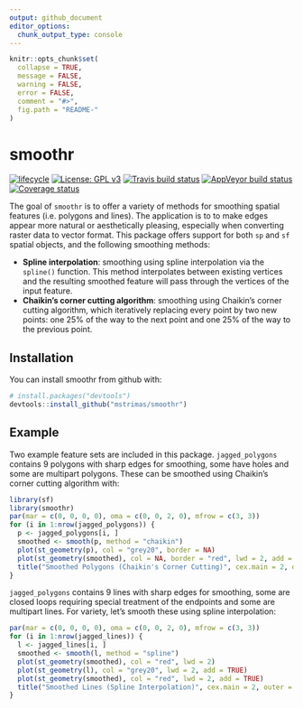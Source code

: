 ```yaml
---
output: github_document
editor_options: 
  chunk_output_type: console
---
```


<!-- README.md is generated from README.Rmd. Please edit that file -->

```r
knitr::opts_chunk$set(
  collapse = TRUE,
  message = FALSE,
  warning = FALSE,
  error = FALSE,
  comment = "#>",
  fig.path = "README-"
)
```

# smoothr

[![lifecycle](https://img.shields.io/badge/lifecycle-experimental-orange.svg)](https://www.tidyverse.org/lifecycle/#experimental)
[![License: GPL v3](https://img.shields.io/badge/License-GPL%20v3-blue.svg)](http://www.gnu.org/licenses/gpl-3.0)
[![Travis build status](https://travis-ci.org/mstrimas/smoothr.svg?branch=master)](https://travis-ci.org/mstrimas/smoothr)
[![AppVeyor build status](https://ci.appveyor.com/api/projects/status/github/mstrimas/smoothr?branch=master&svg=true)](https://ci.appveyor.com/project/mstrimas/smoothr)
[![Coverage status](https://codecov.io/gh/mstrimas/smoothr/branch/master/graph/badge.svg)](https://codecov.io/github/mstrimas/smoothr?branch=master)

The goal of `smoothr` is to offer a variety of methods for smoothing spatial features (i.e. polygons and lines). The application is to to make edges appear more natural or aesthetically pleasing, especially when converting raster data to vector format. This package offers support for both `sp` and `sf` spatial objects, and the following smoothing methods:

- **Spline interpolation**: smoothing using spline interpolation via the `spline()` function. This method interpolates between existing vertices and the resulting smoothed feature will pass through the vertices of the input feature.
- **Chaikin's corner cutting algorithm**: smoothing using Chaikin's corner cutting algorithm, which iteratively replacing every point by two new points: one 25% of the way to the next point and one 25% of the way to the previous point.

## Installation

You can install smoothr from github with:

```r
# install.packages("devtools")
devtools::install_github("mstrimas/smoothr")
```

## Example

Two example feature sets are included in this package. `jagged_polygons` contains 9 polygons with sharp edges for smoothing, some have holes and some are multipart polygons. These can be smoothed using Chaikin's corner cutting algorithm with:

```r
library(sf)
library(smoothr)
par(mar = c(0, 0, 0, 0), oma = c(0, 0, 2, 0), mfrow = c(3, 3))
for (i in 1:nrow(jagged_polygons)) {
  p <- jagged_polygons[i, ]
  smoothed <- smooth(p, method = "chaikin")
  plot(st_geometry(p), col = "grey20", border = NA)
  plot(st_geometry(smoothed), col = NA, border = "red", lwd = 2, add = TRUE)
  title("Smoothed Polygons (Chaikin's Corner Cutting)", cex.main = 2, outer = TRUE)
}
```

`jagged_polygons` contains 9 lines with sharp edges for smoothing, some are closed loops requiring special treatment of the endpoints and some are multipart lines. For variety, let's smooth these using spline interpolation:

```r
par(mar = c(0, 0, 0, 0), oma = c(0, 0, 2, 0), mfrow = c(3, 3))
for (i in 1:nrow(jagged_lines)) {
  l <- jagged_lines[i, ]
  smoothed <- smooth(l, method = "spline")
  plot(st_geometry(smoothed), col = "red", lwd = 2)
  plot(st_geometry(l), col = "grey20", lwd = 2, add = TRUE)
  plot(st_geometry(smoothed), col = "red", lwd = 2, add = TRUE)
  title("Smoothed Lines (Spline Interpolation)", cex.main = 2, outer = TRUE)
}
```
